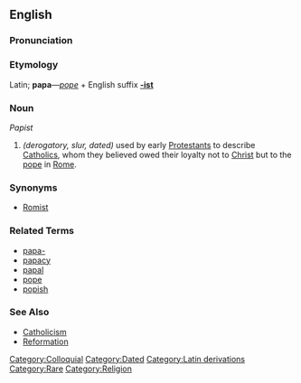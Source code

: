 ==English==

===Pronunciation===
{{substub}}

===Etymology===
Latin; '''papa'''&mdash;''[[pope]]'' + English suffix '''[[-ist]]'''

===Noun===
''Papist''

# ''(derogatory, slur, dated)'' used by early [[Protestant]]s to describe [[Catholic]]s, whom they believed owed their loyalty not to [[Christ]] but to the [[pope]] in [[Rome]].

===Synonyms===
* [[Romist]]

===Related Terms===
* [[papa-]]
* [[papacy]]
* [[papal]]
* [[pope]]
* [[popish]]

===See Also===
* [[Catholicism]]
* [[Reformation]]

[[Category:Colloquial]]
[[Category:Dated]]
[[Category:Latin derivations]]
[[Category:Rare]]
[[Category:Religion]]